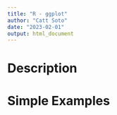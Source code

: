 ```yaml
---
title: "R - ggplot"
author: "Catt Soto"
date: "2023-02-01"
output: html_document
---
```


# Description

# Simple Examples
